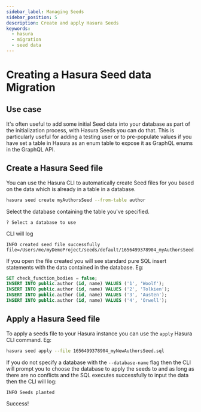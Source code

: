 ```yaml
---
sidebar_label: Managing Seeds
sidebar_position: 5
description: Create and apply Hasura Seeds
keywords:
  - hasura
  - migration
  - seed data
---
```


# Creating a Hasura Seed data Migration

## Use case

It's often useful to add some initial Seed data into your database as part of the initialization process, with
Hasura Seeds you can do that. This is particularly useful for adding a testing user or to pre-populate values if you
have set a table in Hasura as an enum table to expose it as GraphQL enums in the GraphQL API.

## Create a Hasura Seed file

You can use the Hasura CLI to automatically create Seed files for you based on the data which is already in a table
in a database.

```bash
hasura seed create myAuthorsSeed --from-table author
```

Select the database containing the table you've specified.

```text
? Select a database to use
```

CLI will log

```text
INFO created seed file successfully     file=/Users/me/myDemoProject/seeds/default/1656499378904_myAuthorsSeed.sql
```

If you open the file created you will see standard pure SQL insert statements with the data contained in the database.
Eg:

```sql
SET check_function_bodies = false;
INSERT INTO public.author (id, name) VALUES ('1', 'Woolf');
INSERT INTO public.author (id, name) VALUES ('2', 'Tolkien');
INSERT INTO public.author (id, name) VALUES ('3', 'Austen');
INSERT INTO public.author (id, name) VALUES ('4', 'Orwell');
```

## Apply a Hasura Seed file

To apply a seeds file to your Hasura instance you can use the `apply` Hasura CLI command. Eg:

```bash
hasura seed apply --file 1656499378904_myNewAuthorsSeed.sql
```

If you do not specify a database with the `--database-name` flag then the CLI will prompt you to choose the database
to apply the seeds to and as long as there are no conflicts and the SQL executes successfully to input the data then
the CLI will log:

```text
INFO Seeds planted
```

Success!

